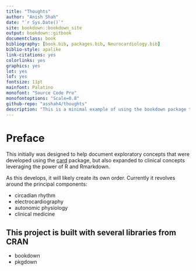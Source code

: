 ```yaml
--- 
title: "Thoughts"
author: "Anish Shah"
date: "`r Sys.Date()`"
site: bookdown::bookdown_site
output: bookdown::gitbook
documentclass: book
bibliography: [book.bib, packages.bib, Neurocardiology.bib]
biblio-style: apalike
link-citations: yes
colorlinks: yes
graphics: yes
lot: yes
lof: yes
fontsize: 11pt
mainfont: Palatino
monofont: "Source Code Pro"
monofontoptions: "Scale=0.8"
github-repo: "asshah4/thoughts"
description: "This is a minimal example of using the bookdown package to write a book. The output format for this example is bookdown::gitbook."
---
```


# Preface {-}

This initially was designed to help document exploratory concepts that were developed using the [card](https://asshah4.github.io/card) package, but also expanded to clinical concepts leveraging the power of R and Rmarkdown.

As this develops, it will likely create its own order. Currently it revolves around the principal components:

- circadian rhythm
- electrocardiography
- autonomic physiology
- clinical medicine

## This project is built with several libraries from CRAN

- bookdown
- pkgdown
